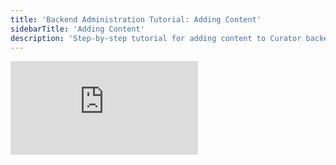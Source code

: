 ---
title: 'Backend Administration Tutorial: Adding Content'
sidebarTitle: 'Adding Content'
description: 'Step-by-step tutorial for adding content to Curator backend including dashboards and data sources.'
---

<iframe
  className="w-full aspect-video rounded-xl"
  src="https://www.youtube.com/embed/xUVZsfOExqU"
  title="YouTube video player"
  frameBorder="0"
  allow="accelerometer; autoplay; clipboard-write; encrypted-media; gyroscope; picture-in-picture"
  allowFullScreen
></iframe>
